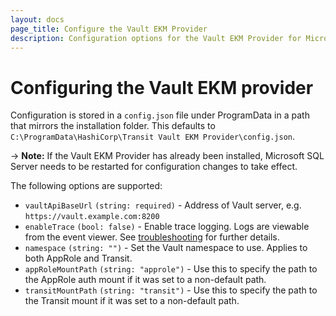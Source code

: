 ```yaml
---
layout: docs
page_title: Configure the Vault EKM Provider
description: Configuration options for the Vault EKM Provider for Microsoft SQL Server.
---
```


# Configuring the Vault EKM provider

Configuration is stored in a `config.json` file under ProgramData in a path that
mirrors the installation folder. This defaults to
`C:\ProgramData\HashiCorp\Transit Vault EKM Provider\config.json`.

-> **Note:** If the Vault EKM Provider has already been installed, Microsoft
    SQL Server needs to be restarted for configuration changes to take effect.

The following options are supported:

- `vaultApiBaseUrl` `(string: required)` - Address of Vault server, e.g.
    `https://vault.example.com:8200`
- `enableTrace` `(bool: false)` - Enable trace logging. Logs are viewable from
    the event viewer. See [troubleshooting](/docs/platform/mssql/troubleshooting)
    for further details.
- `namespace` `(string: "")` - Set the Vault namespace to use. Applies to both
    AppRole and Transit.
- `appRoleMountPath` `(string: "approle")` - Use this to specify the path to the
    AppRole auth mount if it was set to a non-default path.
- `transitMountPath` `(string: "transit")` - Use this to specify the path to the
    Transit mount if it was set to a non-default path.
